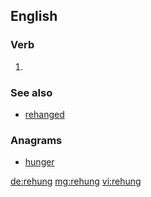 ==English==

===Verb===
{{head|en}}

# {{en-past of|rehang}}

===See also===
* [[rehanged]]

===Anagrams===
* [[hunger#English|hunger]]

[[de:rehung]]
[[mg:rehung]]
[[vi:rehung]]